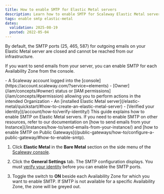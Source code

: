 ```yaml
---
title: How to enable SMTP for Elastic Metal servers
description: Learn how to enable SMTP for Scaleway Elastic Metal servers.
tags: enable smtp elastic-metal
dates:
  validation: 2025-08-19
  posted: 2022-05-04
---
```




By default, the SMTP ports (25, 465, 587) for outgoing emails on your Elastic Metal server are closed and cannot be reached from our infrastructure.

If you want to send emails from your server, you can enable SMTP for each Availability Zone from the console.

<Requirements />
- A Scaleway account logged into the [console](https://account.scaleway.com/?service=elements)
- [Owner](/iam/concepts/#owner) status or [IAM permissions](/iam/concepts/#permission) allowing you to perform actions in the intended Organization
- An [installed Elastic Metal server](/elastic-metal/quickstart/#how-to-create-an-elastic-metal-server)
- [Verified your identity](/account/how-to/verify-identity/)

<Message type="tip">
  This guide explains how to enable SMTP on Elastic Metal servers. If you need to enable SMTP on other resources, refer to our documentation on [how to send emails from your Instance](/instances/how-to/send-emails-from-your-instance/) and [how to enable SMTP on Public Gateways](/public-gateways/how-to/configure-a-public-gateway/#how-to-enable-smtp).
</Message>

1. Click **Elastic Metal** in the **Bare Metal** section on the side menu of the [Scaleway console](https://account.scaleway.com/?service=elements).

2. Click the **General Settings** tab. The SMTP configuration displays.
   <Message type="important">
      You must [verify your identity](/account/how-to/verify-identity/) before you can enable the SMTP ports.
   </Message>
3. Toggle the switch to **ON** beside each Availability Zone for which you want to enable SMTP.
   <Lightbox image={image} alt="Enable SMTP in Scaleway console" />
   <Message type="note">
      If SMTP is not available for a specific Availability Zone, the zone will be greyed out.
   </Message>

